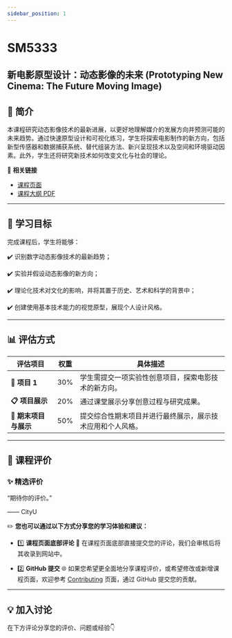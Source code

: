 ```yaml
---
sidebar_position: 1
---
```


# SM5333
## 新电影原型设计：动态影像的未来 (Prototyping New Cinema: The Future Moving Image)

## **📘 简介**
本课程研究动态影像技术的最新进展，以更好地理解媒介的发展方向并预测可能的未来趋势。通过快速原型设计和可视化练习，学生将探索电影制作的新方向，包括新型传感器和数据捕获系统、替代组装方法、新兴呈现技术以及空间和环境驱动因素。此外，学生还将研究新技术如何改变文化与社会的理论。

🔗 **相关链接**
- [课程页面](https://www.cityu.edu.hk/catalogue/pg/202526/course/SM5333.htm)
- [课程大纲 PDF](https://www.cityu.edu.hk/catalogue/pg/202526/course/SM5333.pdf)

---

## **🎯 学习目标**

完成课程后，学生将能够：

✔️ 识别数字动态影像技术的最新趋势；

✔️ 实验并假设动态影像的新方向；

✔️ 理论化技术对文化的影响，并将其置于历史、艺术和科学的背景中；

✔️ 创建使用基本技术能力的视觉原型，展现个人设计风格。

---

## **📊 评估方式**

| **评估项目**          | **权重** | **具体描述**                                                                                       |
|----------------------|---------|---------------------------------------------------------------------------------------------------|
| **📂 项目 1**        | 30%      | 学生需提交一项实验性创意项目，探索电影技术的新方向。                                                   |
| **📋 项目展示**       | 20%      | 通过课堂展示分享创意过程与研究成果。                                                                  |
| **📂 期末项目与展示**  | 50%      | 提交综合性期末项目并进行最终展示，展示技术应用和个人风格。                                               |

---

## **💬 课程评价**

### ✨ **精选评价**
<div className={commentStyles.commentBox}>
    <p className={commentStyles.commentText}>
        “期待你的评价。”
    </p>
    <p className={commentStyles.commentAuthor}>—— CityU</p>
</div>

✏️ **您也可以通过以下方式分享您的学习体验和建议：**

- 1️⃣ **课程页面底部评论**
💬 在课程页面底部直接提交您的评论，我们会审核后将其收录到网站中。

- 2️⃣ **GitHub 提交**
🌐 如果您希望更全面地分享课程评价，或希望修改或新增课程页面，欢迎参考 [Contributing](/contributing) 页面，通过 GitHub 提交您的贡献。

---

## **💡 加入讨论**

在下方评论分享您的评价、问题或经验👇
<Utterances />